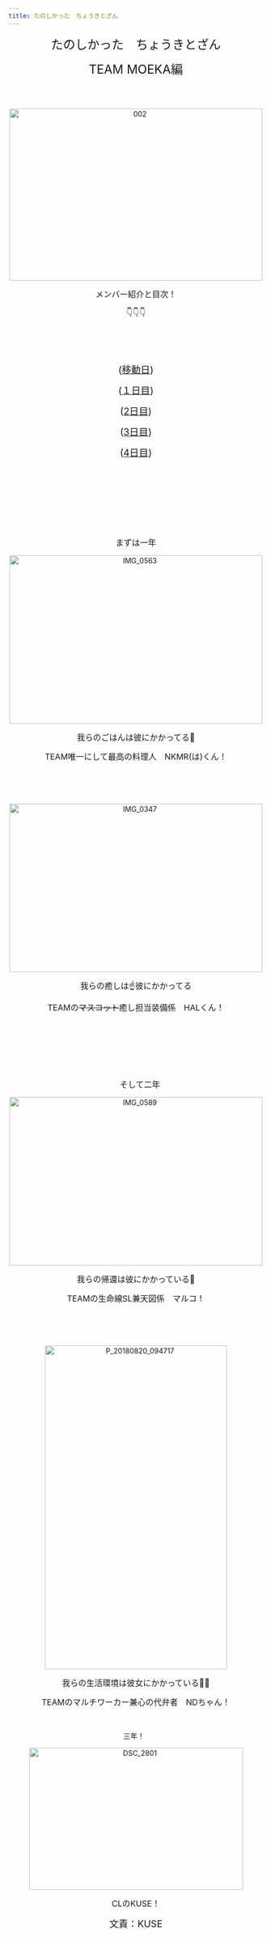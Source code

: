 ```yaml
---
title: たのしかった　ちょうきとざん
---
```

<p style="text-align: center;"><span size="6" style="font-size: 18pt;">たのしかった　ちょうきとざん</span></p>
<p style="text-align: center;"><span size="5" style="font-size: x-large;">TEAM MOEKA編</span></p>
<p style="text-align: center;">
&nbsp; &nbsp; &nbsp; &nbsp; &nbsp; &nbsp; &nbsp;&nbsp;
<script async="" src="//embedr.flickr.com/assets/client-code.js" charset="utf-8"></script>
</p>
<p style="text-align: center;">
&nbsp;&nbsp;<a data-flickr-embed="true" href="https://www.flickr.com/gp/96951391@N03/Kqt7MQ" title="002"><img src="https://farm5.staticflickr.com/4836/45913554391_6275679a9f.jpg" width="500" height="340" alt="002" /></a>
<script async="" src="//embedr.flickr.com/assets/client-code.js" charset="utf-8"></script>
</p>
<p style="text-align: center;"><span style="font-size: 12pt;">メンバー紹介と目次！</span></p>
<p style="text-align: center;"><span style="font-size: 12pt;">👇👇👇</span></p>
<p style="text-align: center;">　</p>
<p style="text-align: center;">　</p>
<p style="text-align: center;"></p>
<p style="text-align: center;"><span style="font-size: 14pt;">(<a href="ido.html">移動日</a>)</span></p>
<p style="text-align: center;"><span style="font-size: 14pt;">(<a href="ichi.html">１日目</a>)</span></p>
<p style="text-align: center;"><span style="font-size: 14pt;">(<a href="ni.html">2日目</a>)</span></p>
<p style="text-align: center;"><span style="font-size: 14pt;">(<a href="san.html">3日目</a>)</span></p>
<p style="text-align: center;"><span style="font-size: 14pt;">(<a href="yon.html">4日目</a>)</span></p>
<p style="text-align: center;"></p>
<p style="text-align: center;"><span style="font-size: 14pt;">&nbsp;</span></p>
<p style="text-align: center;">　</p>
<p style="text-align: center;">　</p>
<p style="text-align: center;"></p>
<p style="text-align: center;">　</p>
<p style="text-align: center;"><span style="font-size: 12pt;">まずは一年</span></p>
<p style="text-align: center;">
<script async="" src="//embedr.flickr.com/assets/client-code.js" charset="utf-8"></script>
</p>
<p style="text-align: center;"><a data-flickr-embed="true" href="https://www.flickr.com/gp/96951391@N03/xX6p5M" title="IMG_0563"><img src="https://farm2.staticflickr.com/1946/43726934730_5d42280eb9.jpg" width="500" height="333" alt="IMG_0563" /></a>
<script async="" src="//embedr.flickr.com/assets/client-code.js" charset="utf-8"></script>
</p>
<p style="text-align: center;"><span style="font-size: 12pt;">我らのごはんは彼にかかってる👊</span></p>
<p style="text-align: center;"><span style="font-size: 12pt;">TEAM唯一にして最高の料理人　NKMR(は)くん！</span></p>
<p style="text-align: center;">　</p>
<p style="text-align: center;">　</p>
<p style="text-align: center;"><a data-flickr-embed="true" href="https://www.flickr.com/gp/96951391@N03/24hj41" title="IMG_0347"><img src="https://farm2.staticflickr.com/1917/30364910627_d5884d7fa9.jpg" width="500" height="333" alt="IMG_0347" /></a>
<script async="" src="//embedr.flickr.com/assets/client-code.js" charset="utf-8"></script>
</p>
<p style="text-align: center;"><span style="font-size: 12pt;">我らの癒しは☝️彼にかかってる</span></p>
<p style="text-align: center;"><span style="font-size: 12pt;">TEAMの<span style="text-decoration: line-through;">マスコット</span>癒し担当装備係　HALくん！</span></p>
<p style="text-align: center;"><span style="font-size: 12pt;">　　</span></p>
<p style="text-align: center;"><span style="font-size: 12pt;">　　　</span></p>
<p style="text-align: center;"><span style="font-size: 12pt;">　</span></p>
<p style="text-align: center;"><span style="font-size: 12pt;">　そして二年</span></p>
<p style="text-align: center;"><a data-flickr-embed="true" href="https://www.flickr.com/gp/96951391@N03/20Zt0D" title="IMG_0589"><img src="https://farm2.staticflickr.com/1969/44819080544_27710c631b.jpg" width="500" height="333" alt="IMG_0589" /></a>
<script async="" src="//embedr.flickr.com/assets/client-code.js" charset="utf-8"></script>
</p>
<p style="text-align: center;"><span style="font-size: 12pt;">我らの帰還は彼にかかっている💪</span></p>
<p style="text-align: center;"><span style="font-size: 12pt;">TEAMの生命線SL兼天図係　マルコ！</span></p>
<p style="text-align: center;">　</p>
<p style="text-align: center;">　</p>
<p style="text-align: center;"><a data-flickr-embed="true" href="https://www.flickr.com/gp/96951391@N03/PDL722" title="P_20180820_094717"><img src="https://farm2.staticflickr.com/1919/31675773008_c573ca384e_z.jpg" width="360" height="640" alt="P_20180820_094717" /></a>
<script async="" src="//embedr.flickr.com/assets/client-code.js" charset="utf-8"></script>
</p>
<p style="text-align: center;"><span style="font-size: 12pt;">我らの生活環境は彼女にかかっている🤜🤛</span></p>
<p style="text-align: center;"><span style="font-size: 12pt;">TEAMのマルチワーカー兼心の代弁者　NDちゃん！</span></p>
<p style="text-align: center;">&nbsp;</p>
<p style="text-align: center;">三年！ &nbsp;　　</p>
<p style="text-align: center;"><a data-flickr-embed="true" href="https://www.flickr.com/gp/96951391@N03/0G97r5" title="DSC_2801"><img src="https://farm5.staticflickr.com/4861/45912924511_152f792759.jpg" width="423" height="281" alt="DSC_2801" /></a>
<script async="" src="//embedr.flickr.com/assets/client-code.js" charset="utf-8"></script>
</p>
<p style="text-align: center;"><span style="font-size: 12pt;">CLのKUSE！</span></p>
<p style="text-align: center;"></p>
<p style="text-align: center;"></p>
<p style="text-align: center;"><span style="font-size: 14pt;">文責：KUSE</span></p>
